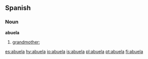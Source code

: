 ==Spanish==

===Noun===
'''abuela'''  {{f}}

# [[grandmother]]; {{feminine of|abuelo}}

[[es:abuela]]
[[hy:abuela]]
[[io:abuela]]
[[is:abuela]]
[[pl:abuela]]
[[pt:abuela]]
[[fi:abuela]]